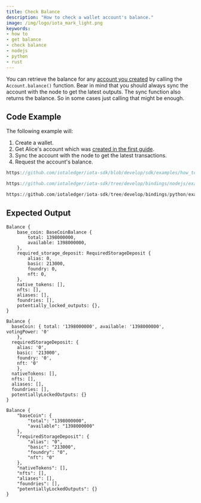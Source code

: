 ```yaml
---
title: Check Balance
description: "How to check a wallet account's balance."
image: /img/logo/iota_mark_light.png
keywords:
- how to
- get balance
- check balance
- nodejs
- python
- rust
---
```



You can retrieve the balance for any [account you created](./create_account.mdx) by calling the
`Account.balance()` function. Bear in mind that you should always sync the account with the node to get the latest
outputs. The sync function also returns the balance. So in some cases just calling that might be enough.

<TipFaucet/>

## Code Example

The following example will:

1. Create a wallet.
2. Get Alice's account which was [created in the first guide](./create_account.mdx).
3. Sync the account with the node to get the latest transactions.
4. Request the account's balance.

<WarningUnlockConditions/>

<Tabs groupId="language">
<TabItem value="rust" label="Rust">

```rust reference
https://github.com/iotaledger/iota-sdk/blob/develop/sdk/examples/how_tos/accounts_and_addresses/check_balance.rs
```

</TabItem>
<TabItem value="nodejs" label="Nodejs">

```typescript reference
https://github.com/iotaledger/iota-sdk/tree/develop/bindings/nodejs/examples/how_tos/accounts_and_addresses/check-balance.ts
```

</TabItem>
<TabItem value="python" label="Python">

```python reference
https://github.com/iotaledger/iota-sdk/tree/develop/bindings/python/examples/how_tos/accounts_and_addresses/check_balance.py
```

</TabItem>
</Tabs>

## Expected Output

<Tabs groupId="language">
<TabItem value="rust" label="Rust">

```plaintext
Balance {
    base_coin: BaseCoinBalance {
        total: 1398000000,
        available: 1398000000,
    },
    required_storage_deposit: RequiredStorageDeposit {
        alias: 0,
        basic: 213000,
        foundry: 0,
        nft: 0,
    },
    native_tokens: [],
    nfts: [],
    aliases: [],
    foundries: [],
    potentially_locked_outputs: {},
}
```

</TabItem>
<TabItem value="nodejs" label="Nodejs">

```plaintext
Balance {
  baseCoin: { total: '1398000000', available: '1398000000', votingPower: '0'
    },
  requiredStorageDeposit: {
    alias: '0',
    basic: '213000',
    foundry: '0',
    nft: '0'
    },
  nativeTokens: [],
  nfts: [],
  aliases: [],
  foundries: [],
  potentiallyLockedOutputs: {}
}
```

</TabItem>
<TabItem value="python" label="Python">

```plaintext
Balance {
    "baseCoin": {
        "total": "1398000000",
        "available": "1398000000"
    },
    "requiredStorageDeposit": {
        "alias": "0",
        "basic": "213000",
        "foundry": "0",
        "nft": "0"
    },
    "nativeTokens": [],
    "nfts": [],
    "aliases": [],
    "foundries": [],
    "potentiallyLockedOutputs": {}
}
```

</TabItem>
</Tabs>
